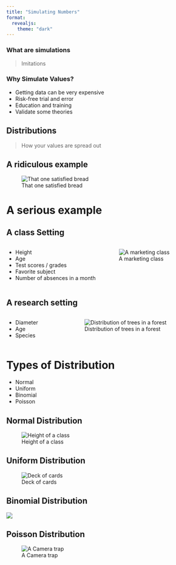 ```yaml
---
title: "Simulating Numbers"
format: 
  revealjs:
    theme: "dark"
---
```


### What are simulations

> Imitations

### Why Simulate Values?

- Getting data can be very expensive
- Risk-free trial and error
- Education and training
- Validate some theories


## Distributions

> How your values are spread out

## A ridiculous example {align="center"}

![That one satisfied bread](https://media4.giphy.com/media/v1.Y2lkPTc5MGI3NjExZWN6ZmRmenIzdjkzZGF0cWQwaWNvYmQ2MW5qejJtNTR0eWI2eWFiMSZlcD12MV9pbnRlcm5hbF9naWZfYnlfaWQmY3Q9Zw/nga0dO8EHU9ZC/giphy.gif)

# A serious example

## A class Setting

:::: {.columns}

::: {.column width="40%"}
- Height
- Age
- Test scores / grades
- Favorite subject
- Number of absences in a month
:::

::: {.column width="60%}


![A marketing class](https://media1.giphy.com/media/v1.Y2lkPTc5MGI3NjExZHV5cXJ5d29teXhvd2c2cDkzODRuZzJyMm40czhtZ3prYmdyeDJobyZlcD12MV9pbnRlcm5hbF9naWZfYnlfaWQmY3Q9Zw/xThtajG0JaEWYlIg3m/giphy.gif)
:::

::::

## A research setting

:::: {.columns}

::: {.column width="30%"}

- Diameter
- Age
- Species

:::

::: {.column width="70%"}
![Distribution of trees in a forest](https://media0.giphy.com/media/v1.Y2lkPTc5MGI3NjExMGJjaDljbzZwcmhjdmJyYnZxbWV3ZW15dmlhcDM1MHprZXFnOHQydyZlcD12MV9pbnRlcm5hbF9naWZfYnlfaWQmY3Q9Zw/xT9IgKLFbZyZYLKi1W/giphy.gif)

:::

::::

# Types of Distribution

- Normal
- Uniform
- Binomial
- Poisson

## Normal Distribution

![Height of a class](https://media0.giphy.com/media/v1.Y2lkPTc5MGI3NjExanp1bjBnazdiazFqd3E4ZXRsdDFoOTNha3hkYnNubnQ1cDI5cm93NSZlcD12MV9pbnRlcm5hbF9naWZfYnlfaWQmY3Q9Zw/IqVXXICY9q1Gg/giphy.gif)

## Uniform Distribution

![Deck of cards](https://images.pexels.com/photos/279009/pexels-photo-279009.jpeg?auto=compress&cs=tinysrgb&w=1260&h=750&dpr=1)

## Binomial Distribution
![](https://images.pexels.com/photos/1235972/pexels-photo-1235972.jpeg?auto=compress&cs=tinysrgb&w=1260&h=750&dpr=1)

## Poisson Distribution

![A Camera trap](https://images.pexels.com/photos/16711779/pexels-photo-16711779/free-photo-of-a-striped-skunk-behind-a-rock.jpeg?auto=compress&cs=tinysrgb&w=1260&h=750&dpr=1)
